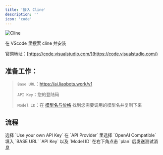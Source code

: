 ```yaml
---
title: '接入 Cline'
description: ''
icon: 'code'
---
```


![Cline](/images/cline/cline-icon.jpg)

在 VScode 里搜索 cline 并安装

官网地址：[https://code.visualstudio.com/](https://code.visualstudio.com/)

## 准备工作：

> `Base URL`：https://ai.liaobots.work/v1
>
> `API Key`：您的登陆码
>
> `Model ID`：在 [模型名与价格](/introduction.mdx) 找到您需要调用的模型名并复制下来

## 流程

<Steps>
    <Step title="第一步">
        <Card title="选择使用自己的 API" img="/images/cline/step-1.jpg">
          选择 `Use your own API Key`
        </Card>
    </Step>
    <Step title="第二步">
    <Card title="将自定义模型提供商更改为兼容 OpenAI" img="/images/cline/step-2.jpg">
      在 `API Provider` 里选择 `OpenAI Compatible`
    </Card>
    </Step>
    <Step title="第三步">
    <Card title="更改关键设置" img="/images/cline/step-3.jpg">
      填入 `BASE URL` `API Key` 以及 `Model ID`
    </Card>
    </Step>
    <Step title="第四步">
    <Card title="测试连接" img="/images/cline/step-4.jpg">
      在右下角点击 `plan` 后发送测试消息
    </Card>
    </Step>
</Steps>